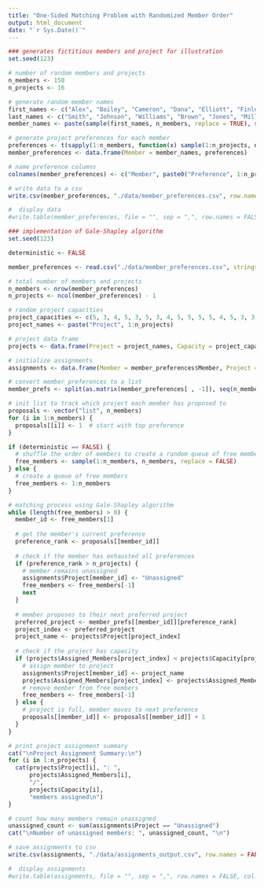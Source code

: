 ```yaml
---
title: "One-Sided Matching Problem with Randomized Member Order"
output: html_document
date: "`r Sys.Date()`"
---
```


```r
### generates fictitious members and project for illustration
set.seed(123)

# number of random members and projects
n_members <- 150
n_projects <- 16

# generate random member names
first_names <- c("Alex", "Bailey", "Cameron", "Dana", "Elliott", "Finley", "Gabriel", "Harper", "Jamie", "Kendall", "Logan", "Morgan", "Parker", "Quinn", "Riley", "Sawyer", "Taylor", "Jordan", "Casey", "Drew")
last_names <- c("Smith", "Johnson", "Williams", "Brown", "Jones", "Miller", "Davis", "Garcia", "Wilson", "Anderson", "Thomas", "Taylor", "Moore", "Jackson", "Martin", "Lee", "Perez", "Thompson", "White", "Harris")
member_names <- paste(sample(first_names, n_members, replace = TRUE), sample(last_names, n_members, replace = TRUE))

# generate project preferences for each member
preferences <- t(sapply(1:n_members, function(x) sample(1:n_projects, n_projects)))
member_preferences <- data.frame(Member = member_names, preferences)

# name preference columns
colnames(member_preferences) <- c("Member", paste0("Preference", 1:n_projects))

# write data to a csv
write.csv(member_preferences, "./data/member_preferences.csv", row.names = FALSE)

#  display data
#write.table(member_preferences, file = "", sep = ",", row.names = FALSE, col.names = TRUE, quote = FALSE)
```

```r
### implementation of Gale-Shapley algorithm
set.seed(123)

deterministic <- FALSE

member_preferences <- read.csv("./data/member_preferences.csv", stringsAsFactors = FALSE)

# total number of members and projects
n_members <- nrow(member_preferences)
n_projects <- ncol(member_preferences) - 1

# random project capacities
project_capacities <- c(5, 3, 4, 5, 3, 5, 3, 4, 5, 5, 5, 5, 4, 5, 3, 3)
project_names <- paste("Project", 1:n_projects)

# project data frame
projects <- data.frame(Project = project_names, Capacity = project_capacities, Assigned_Members = 0)

# initialize assignments
assignments <- data.frame(Member = member_preferences$Member, Project = NA)

# convert member preferences to a list
member_prefs <- split(as.matrix(member_preferences[ , -1]), seq(n_members))

# init list to track which project each member has proposed to
proposals <- vector("list", n_members)
for (i in 1:n_members) {
  proposals[[i]] <- 1  # start with top preference
}

if (deterministic == FALSE) {
  # shuffle the order of members to create a random queue of free members
  free_members <- sample(1:n_members, n_members, replace = FALSE)
} else {
  # create a queue of free members
  free_members <- 1:n_members
}

# matching process using Gale-Shapley algorithm
while (length(free_members) > 0) {
  member_id <- free_members[1]
  
  # get the member's current preference
  preference_rank <- proposals[[member_id]]
  
  # check if the member has exhausted all preferences
  if (preference_rank > n_projects) {
    # member remains unassigned
    assignments$Project[member_id] <- "Unassigned"
    free_members <- free_members[-1]
    next
  }
  
  # member proposes to their next preferred project
  preferred_project <- member_prefs[[member_id]][preference_rank]
  project_index <- preferred_project
  project_name <- projects$Project[project_index]
  
  # check if the project has capacity
  if (projects$Assigned_Members[project_index] < projects$Capacity[project_index]) {
    # assign member to project
    assignments$Project[member_id] <- project_name
    projects$Assigned_Members[project_index] <- projects$Assigned_Members[project_index] + 1
    # remove member from free members
    free_members <- free_members[-1]
  } else {
    # project is full, member moves to next preference
    proposals[[member_id]] <- proposals[[member_id]] + 1
  }
}

# print project assignment summary
cat("\nProject Assignment Summary:\n")
for (i in 1:n_projects) {
  cat(projects$Project[i], ": ", 
      projects$Assigned_Members[i], 
      "/", 
      projects$Capacity[i], 
      "members assigned\n")
}

# count how many members remain unassigned
unassigned_count <- sum(assignments$Project == "Unassigned")
cat("\nNumber of unassigned members: ", unassigned_count, "\n")

# save assignments to csv
write.csv(assignments, "./data/assignments_output.csv", row.names = FALSE)

#  display assignments
#write.table(assignments, file = "", sep = ",", row.names = FALSE, col.names = TRUE, quote = FALSE)
```